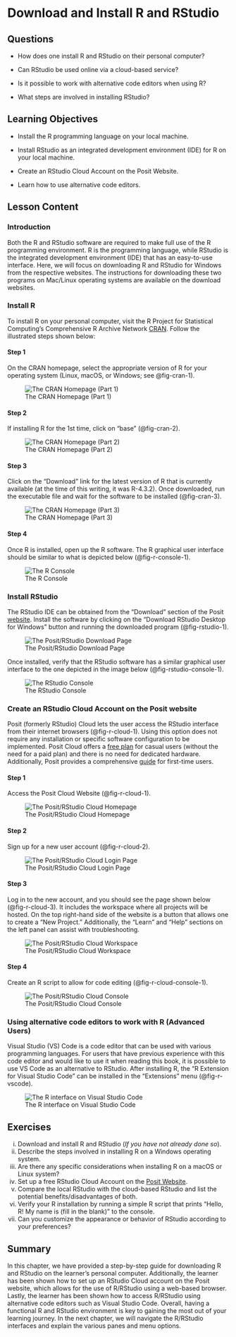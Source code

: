 # Download and Install R and RStudio {#sec-download-install}

## Questions

-   How does one install R and RStudio on their personal computer?

-   Can RStudio be used online via a cloud-based service?

-   Is it possible to work with alternative code editors when using R?

-   What steps are involved in installing RStudio?

## Learning Objectives

-   Install the R programming language on your local machine.

-   Install RStudio as an integrated development environment (IDE) for R on your local machine.

-   Create an RStudio Cloud Account on the Posit Website.

-   Learn how to use alternative code editors.

## Lesson Content

### Introduction

Both the R and RStudio software are required to make full use of the R programming environment. R is the programming language, while RStudio is the integrated development environment (IDE) that has an easy-to-use interface. Here, we will focus on downloading R and RStudio for Windows from the respective websites. The instructions for downloading these two programs on Mac/Linux operating systems are available on the download websites.

### Install R

To install R on your personal computer, visit the R Project for Statistical Computing’s Comprehensive R Archive Network [CRAN](https://cloud.r-project.org/). Follow the illustrated steps shown below:

#### Step 1

On the CRAN homepage, select the appropriate version of R for your operating system (Linux, macOS, or Windows; see @fig-cran-1).

![The CRAN Homepage (Part 1)](images/downloading/r_cran_1.png){#fig-cran-1}

#### Step 2

If installing R for the 1st time, click on “base” (@fig-cran-2).

![The CRAN Homepage (Part 2)](images/downloading/r_cran_2.png){#fig-cran-2}

#### Step 3

Click on the “Download” link for the latest version of R that is currently available (at the time of this writing, it was R-4.3.2). Once downloaded, run the executable file and wait for the software to be installed (@fig-cran-3).

![The CRAN Homepage (Part 3)](images/downloading/r_cran_3.png){#fig-cran-3}

#### Step 4

Once R is installed, open up the R software. The R graphical user interface should be similar to what is depicted below (@fig-r-console-1).

![The R Console](images/downloading/r_console_1.png){#fig-r-console-1}

### Install RStudio

The RStudio IDE can be obtained from the “Download” section of the Posit [website](https://posit.co/download/rstudio-desktop/). Install the software by clicking on the “Download RStudio Desktop for Windows” button and running the downloaded program (@fig-rstudio-1).

![The Posit/RStudio Download Page](images/downloading/rstudio_1.png){#fig-rstudio-1}

Once installed, verify that the RStudio software has a similar graphical user interface to the one depicted in the image below (@fig-rstudio-console-1).

![The RStudio Console](images/downloading/rstudio_console_1.png){#fig-rstudio-console-1}

### Create an RStudio Cloud Account on the Posit website

Posit (formerly RStudio) Cloud lets the user access the RStudio interface from their internet browsers (@fig-r-cloud-1). Using this option does not require any installation or specific software configuration to be implemented. Posit Cloud offers a [free plan](https://posit.cloud/plans/free) for casual users (without the need for a paid plan) and there is no need for dedicated hardware. Additionally, Posit provides a comprehensive [guide](https://posit.cloud/learn/guide) for first-time users.

#### Step 1

Access the Posit Cloud Website (@fig-r-cloud-1).

![The Posit/RStudio Cloud Homepage](images/downloading/r_cloud_1.png){#fig-r-cloud-1}

#### Step 2

Sign up for a new user account (@fig-r-cloud-2).

![The Posit/RStudio Cloud Login Page](images/downloading/r_cloud_2.png){#fig-r-cloud-2}

#### Step 3

Log in to the new account, and you should see the page shown below (@fig-r-cloud-3). It includes the workspace where all projects will be hosted. On the top right-hand side of the website is a button that allows one to create a “New Project.” Additionally, the “Learn” and “Help” sections on the left panel can assist with troubleshooting.

![The Posit/RStudio Cloud Workspace](images/downloading/r_cloud_3.png){#fig-r-cloud-3}

#### Step 4

Create an R script to allow for code editing (@fig-r-cloud-console-1).

![The Posit/RStudio Cloud Console](images/downloading/r_cloud_console_1.png){#fig-r-cloud-console-1}

### Using alternative code editors to work with R (Advanced Users)

Visual Studio (VS) Code is a code editor that can be used with various programming languages. For users that have previous experience with this code editor and would like to use it when reading this book, it is possible to use VS Code as an alternative to RStudio. After installing R, the “R Extension for Visual Studio Code” can be installed in the “Extensions” menu (@fig-r-vscode).

![The R interface on Visual Studio Code](images/downloading/r_vscode.png){#fig-r-vscode}

## Exercises

i.  Download and install R and RStudio (*If you have not already done so*).
ii. Describe the steps involved in installing R on a Windows operating system.
iii. Are there any specific considerations when installing R on a macOS or Linux system?
iv. Set up a free RStudio Cloud Account on the [Posit Website](https://posit.cloud/).
v.  Compare the local RStudio with the cloud-based RStudio and list the potential benefits/disadvantages of both.
vi. Verify your R installation by running a simple R script that prints "Hello, R! My name is (fill in the blank)" to the console.
vii. Can you customize the appearance or behavior of RStudio according to your preferences?

## Summary

In this chapter, we have provided a step-by-step guide for downloading R and RStudio on the learner’s personal computer. Additionally, the learner has been shown how to set up an RStudio Cloud account on the Posit website, which allows for the use of R/RStudio using a web-based browser. Lastly, the learner has been shown how to access R/RStudio using alternative code editors such as Visual Studio Code. Overall, having a functional R and RStudio environment is key to gaining the most out of your learning journey. In the next chapter, we will navigate the R/RStudio interfaces and explain the various panes and menu options.
